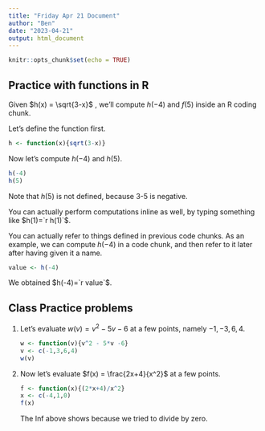 ```yaml
---
title: "Friday Apr 21 Document"
author: "Ben"
date: "2023-04-21"
output: html_document
---
```


```r
knitr::opts_chunk$set(echo = TRUE)
```

## Practice with functions in R

Given $h(x) = \sqrt{3-x}$
, we'll compute $h(-4)$ and $f(5)$
 inside an R coding chunk.
 
 Let's define the function first. 

```r
h <- function(x){sqrt(3-x)}
```

Now let's compute $h(-4)$ and $h(5)$. 
```r
h(-4)
h(5)
```
 
Note that $h(5)$ is not defined, because 3-5 is negative. 

You can actually perform computations inline as well, by typing something like $h(1)=`r h(1)`$.

You can actually refer to things defined in previous code chunks. As an example, we can compute $h(-4)$ in a code chunk, and then refer to it later after having given it a name. 

```r
value <- h(-4)
```

We obtained $h(-4)=`r value`$.

## Class Practice problems

1. Let's evaluate $w(v) = v^2 - 5v -6$ at a few points, namely $-1,-3,6,4$.

    ```r
w <- function(v){v^2 - 5*v -6}
v <- c(-1,3,6,4)
w(v)
    ```

1. Now let's evaluate $f(x) = \frac{2x+4}{x^2}$ at a few points. 

    ```r
f <- function(x){(2*x+4)/x^2}
x <- c(-4,1,0)
f(x)
    ```

    The Inf above shows because we tried to divide by zero. 


